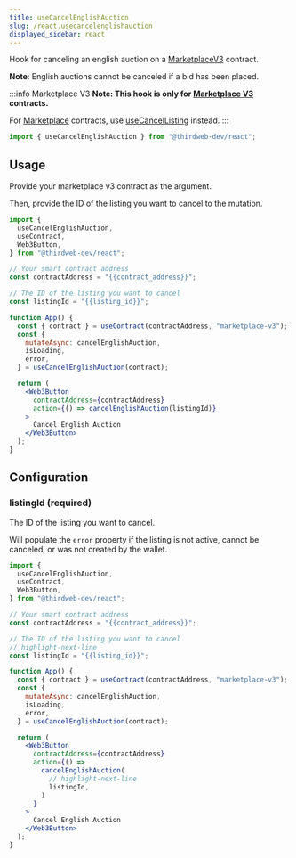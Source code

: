 ```yaml
---
title: useCancelEnglishAuction
slug: /react.usecancelenglishauction
displayed_sidebar: react
---
```



Hook for canceling an english auction on a [MarketplaceV3](https://thirdweb.com/thirdweb.eth/MarketplaceV3) contract.

**Note**: English auctions cannot be canceled if a bid has been placed.

:::info Marketplace V3
**Note: This hook is only for [Marketplace V3](https://thirdweb.com/thirdweb.eth/MarketplaceV3) contracts.**

For [Marketplace](https://thirdweb.com/thirdweb.eth/Marketplace)
contracts, use [useCancelListing](/react/react.usecancellisting) instead.
:::

```jsx
import { useCancelEnglishAuction } from "@thirdweb-dev/react";
```

## Usage

Provide your marketplace v3 contract as the argument.

Then, provide the ID of the listing you want to cancel to the mutation.

```jsx
import {
  useCancelEnglishAuction,
  useContract,
  Web3Button,
} from "@thirdweb-dev/react";

// Your smart contract address
const contractAddress = "{{contract_address}}";

// The ID of the listing you want to cancel
const listingId = "{{listing_id}}";

function App() {
  const { contract } = useContract(contractAddress, "marketplace-v3");
  const {
    mutateAsync: cancelEnglishAuction,
    isLoading,
    error,
  } = useCancelEnglishAuction(contract);

  return (
    <Web3Button
      contractAddress={contractAddress}
      action={() => cancelEnglishAuction(listingId)}
    >
      Cancel English Auction
    </Web3Button>
  );
}
```

## Configuration

### listingId (required)

The ID of the listing you want to cancel.

Will populate the `error` property if the listing is not active, cannot be canceled, or was not created by the wallet.

```jsx
import {
  useCancelEnglishAuction,
  useContract,
  Web3Button,
} from "@thirdweb-dev/react";

// Your smart contract address
const contractAddress = "{{contract_address}}";

// The ID of the listing you want to cancel
// highlight-next-line
const listingId = "{{listing_id}}";

function App() {
  const { contract } = useContract(contractAddress, "marketplace-v3");
  const {
    mutateAsync: cancelEnglishAuction,
    isLoading,
    error,
  } = useCancelEnglishAuction(contract);

  return (
    <Web3Button
      contractAddress={contractAddress}
      action={() =>
        cancelEnglishAuction(
          // highlight-next-line
          listingId,
        )
      }
    >
      Cancel English Auction
    </Web3Button>
  );
}
```

